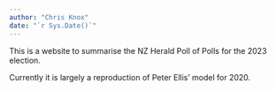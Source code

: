```yaml
---
author: "Chris Knox"
date: "`r Sys.Date()`"
---
```


This is a website to summarise the NZ Herald Poll of Polls for the
2023 election.

Currently it is largely a reproduction of Peter Ellis' model for 2020.
